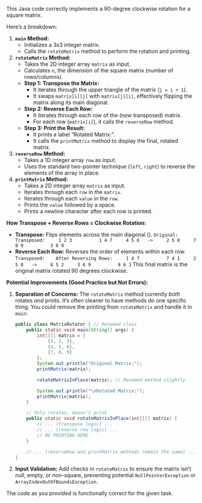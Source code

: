 This Java code correctly implements a 90-degree clockwise rotation for a square matrix.

Here's a breakdown:

1.  **`main` Method:**
    *   Initializes a 3x3 integer matrix.
    *   Calls the `rotateMatrix` method to perform the rotation and printing.

2.  **`rotateMatrix` Method:**
    *   Takes the 2D integer array `matrix` as input.
    *   Calculates `n`, the dimension of the square matrix (number of rows/columns).
    *   **Step 1: Transpose the Matrix:**
        *   It iterates through the upper triangle of the matrix (`j = i + 1`).
        *   It swaps `matrix[i][j]` with `matrix[j][i]`, effectively flipping the matrix along its main diagonal.
    *   **Step 2: Reverse Each Row:**
        *   It iterates through each row of the (now transposed) matrix.
        *   For each row (`matrix[i]`), it calls the `reverseRow` method.
    *   **Step 3: Print the Result:**
        *   It prints a label "Rotated Matrix:".
        *   It calls the `printMatrix` method to display the final, rotated matrix.

3.  **`reverseRow` Method:**
    *   Takes a 1D integer array `row` as input.
    *   Uses the standard two-pointer technique (`left`, `right`) to reverse the elements of the array in place.

4.  **`printMatrix` Method:**
    *   Takes a 2D integer array `matrix` as input.
    *   Iterates through each `row` in the `matrix`.
    *   Iterates through each `value` in the `row`.
    *   Prints the `value` followed by a space.
    *   Prints a newline character after each row is printed.

**How Transpose + Reverse Rows = Clockwise Rotation:**

*   **Transpose:** Flips elements across the main diagonal (\).
    ```
    Original:      Transposed:
    1 2 3          1 4 7
    4 5 6   ->     2 5 8
    7 8 9          3 6 9
    ```
*   **Reverse Each Row:** Reverses the order of elements within each row.
    ```
    Transposed:    After Reversing Rows:
    1 4 7          7 4 1
    2 5 8   ->     8 5 2
    3 6 9          9 6 3
    ```
    This final matrix is the original matrix rotated 90 degrees clockwise.

**Potential Improvements (Good Practice but Not Errors):**

1.  **Separation of Concerns:** The `rotateMatrix` method currently *both* rotates *and* prints. It's often cleaner to have methods do one specific thing. You could remove the printing from `rotateMatrix` and handle it in `main`:

    ```java
    public class MatrixRotator { // Renamed class
        public static void main(String[] args) {
            int[][] matrix = {
                {1, 2, 3},
                {4, 5, 6},
                {7, 8, 9}
            };
            System.out.println("Original Matrix:");
            printMatrix(matrix);

            rotateMatrixInPlace(matrix); // Renamed method slightly

            System.out.println("\nRotated Matrix:");
            printMatrix(matrix);
        }

        // Only rotates, doesn't print
        public static void rotateMatrixInPlace(int[][] matrix) {
            // ... (transpose logic) ...
            // ... (reverse row logic) ...
            // NO PRINTING HERE
        }

        // ... (reverseRow and printMatrix methods remain the same) ...
    }
    ```

2.  **Input Validation:** Add checks in `rotateMatrix` to ensure the matrix isn't null, empty, or non-square, preventing potential `NullPointerException` or `ArrayIndexOutOfBoundsException`.

The code as you provided is functionally correct for the given task.